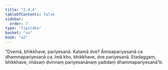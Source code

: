 ```yaml
---
title: "3.4.4"
tableOfContents: false
sidebar:
  order: 7
type: "tipitaka"
basket: "su"
book: "a2"
---
```



<DynamicBreadcrumb />

<Division number="155" book="a2" bookNo="15" page="92">

<Paragraph number="247" book="a2">
“Dvemā, bhikkhave, pariyesanā. Katamā dve? Āmisapariyesanā ca dhammapariyesanā ca. Imā kho, bhikkhave, dve pariyesanā. Etadaggaṃ, bhikkhave, imāsaṃ dvinnaṃ pariyesanānaṃ yadidaṃ dhammapariyesanā”ti.
</Paragraph>
</Division>